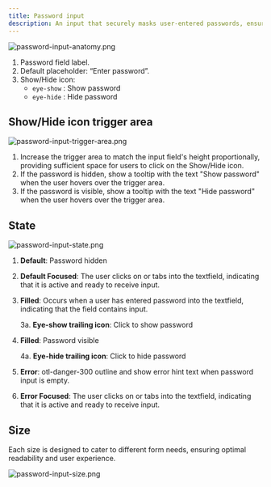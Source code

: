 ```yaml
---
title: Password input
description: An input that securely masks user-entered passwords, ensuring privacy. It typically includes an option to toggle password visibility.
---
```


![password-input-anatomy.png](/design/password-input-anatomy.png)

1. Password field label.
2. Default placeholder: “Enter password”.
3. Show/Hide icon:
   - `eye-show` : Show password
   - `eye-hide` : Hide password

## Show/Hide icon trigger area

![password-input-trigger-area.png](/design/password-input-trigger-area.png)

1. Increase the trigger area to match the input field's height proportionally, providing sufficient space for users to click on the Show/Hide icon.
2. If the password is hidden, show a tooltip with the text "Show password" when the user hovers over the trigger area.
3. If the password is visible, show a tooltip with the text "Hide password" when the user hovers over the trigger area.

## State

![password-input-state.png](/design/password-input-state.png)

1. **Default**: Password hidden
2. **Default Focused**: The user clicks on or tabs into the textfield, indicating that it is active and ready to receive input.
3. **Filled**: Occurs when a user has entered password into the textfield, indicating that the field contains input.

   3a. **Eye-show trailing icon**: Click to show password

4. **Filled**: Password visible

   4a. **Eye-hide trailing icon**: Click to hide password

5. **Error**: otl-danger-300 outline and show error hint text when password input is empty.
6. **Error Focused**: The user clicks on or tabs into the textfield, indicating that it is active and ready to receive input.

## Size

Each size is designed to cater to different form needs, ensuring optimal readability and user experience.

![password-input-size.png](/design/password-input-size.png)
